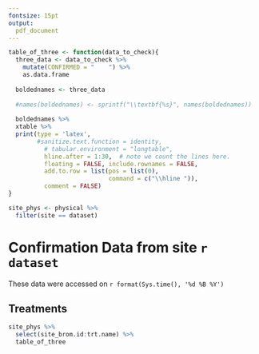 ```yaml
---
fontsize: 15pt
output:
  pdf_document
---
```


```r

table_of_three <- function(data_to_check){
  three_data <- data_to_check %>% 
    mutate(CONFIRMED = "    ") %>% 
    as.data.frame
  
  boldednames <- three_data
  
  #names(boldednames) <- sprintf("\\textbf{%s}", names(boldednames))
  
  boldednames %>% 
  xtable %>% 
  print(type = 'latex',
        #sanitize.text.function = identity,
          # tabular.environment = "longtable", 
          hline.after = 1:30,  # note we count the lines here.
          floating = FALSE, include.rownames = FALSE,
          add.to.row = list(pos = list(0),
                            command = c("\\hline ")),
          comment = FALSE)
} 

site_phys <- physical %>% 
  filter(site == dataset)

```

# Confirmation Data from site **`r dataset`**

These data were accessed on `r format(Sys.time(), '%d %B %Y')`

## Treatments

```r
site_phys %>% 
  select(site_brom.id:trt.name) %>% 
  table_of_three
```

